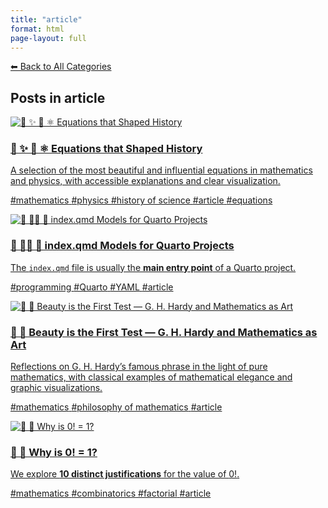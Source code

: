 ```yaml
---
title: "article"
format: html
page-layout: full
---
```


[⬅ Back to All Categories](../categories.qmd)

## Posts in **article**

::: {.cards-grid}
<div class="card">
<a class="card-link" href="/posts/mathematics/historical-equations.html">
<div class="card-image"><img src="/images/banner.png" alt="📘 ✨ 🧮 ⚛️ Equations that Shaped History"></div>
<div class="card-content">
<h3 class="card-title">📘 ✨ 🧮 ⚛️ Equations that Shaped History</h3>
<p class="card-desc">A selection of the most beautiful and influential equations in mathematics and physics, with accessible explanations and clear visualization.</p>
<div class="chips"><span class="chip">#mathematics</span> <span class="chip">#physics</span> <span class="chip">#history of science</span> <span class="chip">#article</span> <span class="chip">#equations</span></div>
</div>
</a>
</div>
<div class="card">
<a class="card-link" href="/posts/programming/models-index-quarto.html">
<div class="card-image"><img src="/images/banner.png" alt="📘 👨‍💻 📄 index.qmd Models for Quarto Projects"></div>
<div class="card-content">
<h3 class="card-title">📘 👨‍💻 📄 index.qmd Models for Quarto Projects</h3>
<p class="card-desc">The `index.qmd` file is usually the **main entry point** of a Quarto project.</p>
<div class="chips"><span class="chip">#programming</span> <span class="chip">#Quarto</span> <span class="chip">#YAML</span> <span class="chip">#article</span></div>
</div>
</a>
</div>
<div class="card">
<a class="card-link" href="/posts/mathematics/mathematical-beauty.html">
<div class="card-image"><img src="/images/banner.png" alt="📘 🧮 Beauty is the First Test — G. H. Hardy and Mathematics as Art"></div>
<div class="card-content">
<h3 class="card-title">📘 🧮 Beauty is the First Test — G. H. Hardy and Mathematics as Art</h3>
<p class="card-desc">Reflections on G. H. Hardy’s famous phrase in the light of pure mathematics, with classical examples of mathematical elegance and graphic visualizations.</p>
<div class="chips"><span class="chip">#mathematics</span> <span class="chip">#philosophy of mathematics</span> <span class="chip">#article</span></div>
</div>
</a>
</div>
<div class="card">
<a class="card-link" href="/posts/mathematics/zero-factorial.html">
<div class="card-image"><img src="/images/banner.png" alt="📘 🧮 Why is 0! = 1?"></div>
<div class="card-content">
<h3 class="card-title">📘 🧮 Why is 0! = 1?</h3>
<p class="card-desc">We explore **10 distinct justifications** for the value of $0!$.</p>
<div class="chips"><span class="chip">#mathematics</span> <span class="chip">#combinatorics</span> <span class="chip">#factorial</span> <span class="chip">#article</span></div>
</div>
</a>
</div>
:::

